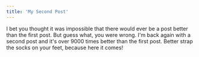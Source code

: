 ```yaml
---
title: 'My Second Post'
---
```


I bet you thought it was impossible that there would ever be a post better than the first post. But guess what, you were wrong. I'm back again with a second post and it's over 9000 times better than the first post. Better strap the socks on your feet, because here it comes!

